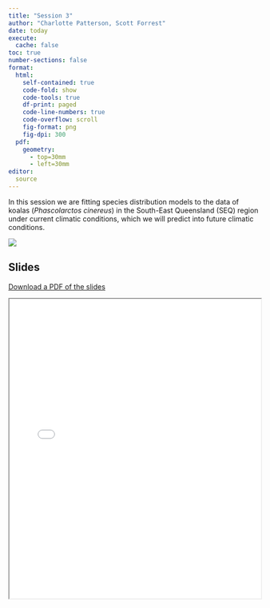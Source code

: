 ```yaml
---
title: "Session 3"
author: "Charlotte Patterson, Scott Forrest"
date: today
execute: 
  cache: false
toc: true
number-sections: false
format: 
  html:
    self-contained: true
    code-fold: show
    code-tools: true
    df-print: paged
    code-line-numbers: true
    code-overflow: scroll
    fig-format: png
    fig-dpi: 300
  pdf:
    geometry: 
      - top=30mm
      - left=30mm
editor:
  source
---
```


In this session we are fitting species distribution models to the data of koalas (*Phascolarctos cinereus*) in the South-East Queensland (SEQ) region under current climatic conditions, which we will predict into future climatic conditions.

![](session_3_timeline.png)

## Slides

[Download a PDF of the slides](ICCB_koala_sdm_slides.pdf){target="_blank"}

<iframe src="ICCB_koala_sdm_slides.pdf" width="100%" height="600px"></iframe>